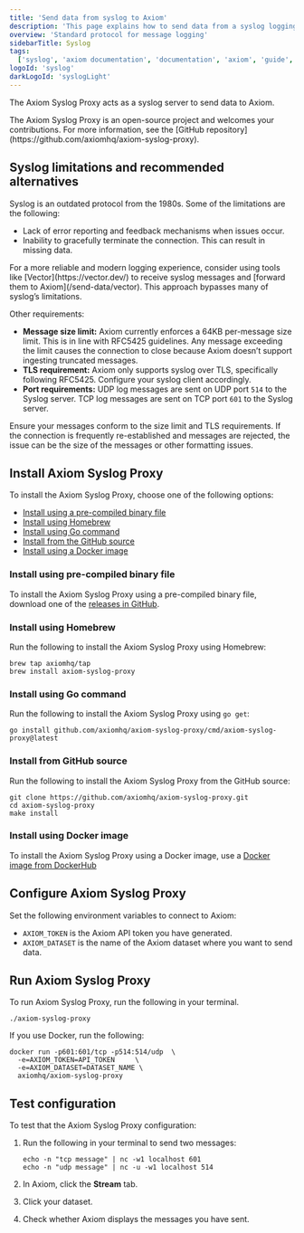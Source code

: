 ```yaml
---
title: 'Send data from syslog to Axiom'
description: 'This page explains how to send data from a syslog logging system to Axiom.'
overview: 'Standard protocol for message logging'
sidebarTitle: Syslog
tags:
  ['syslog', 'axiom documentation', 'documentation', 'axiom', 'guide', 'syslog logs', 'tcp', 'udp', 'docker']
logoId: 'syslog'
darkLogoId: 'syslogLight'
---
```



The Axiom Syslog Proxy acts as a syslog server to send data to Axiom.

<Note>
    The Axiom Syslog Proxy is an open-source project and welcomes your contributions. For more information, see the [GitHub repository](https://github.com/axiomhq/axiom-syslog-proxy).
</Note>

## Syslog limitations and recommended alternatives

Syslog is an outdated protocol from the 1980s. Some of the limitations are the following:

- Lack of error reporting and feedback mechanisms when issues occur.
- Inability to gracefully terminate the connection. This can result in missing data.

<Note>
For a more reliable and modern logging experience, consider using tools like [Vector](https://vector.dev/) to receive syslog messages and [forward them to Axiom](/send-data/vector). This approach bypasses many of syslog’s limitations.
</Note>

<Prerequisites />

Other requirements:

- **Message size limit:** Axiom currently enforces a 64KB per-message size limit. This is in line with RFC5425 guidelines. Any message exceeding the limit causes the connection to close because Axiom doesn’t support ingesting truncated messages.
- **TLS requirement:** Axiom only supports syslog over TLS, specifically following RFC5425. Configure your syslog client accordingly.
- **Port requirements:** UDP log messages are sent on UDP port `514` to the Syslog server. TCP log messages are sent on TCP port `601` to the Syslog server.

Ensure your messages conform to the size limit and TLS requirements. If the connection is frequently re-established and messages are rejected, the issue can be the size of the messages or other formatting issues.

## Install Axiom Syslog Proxy

To install the Axiom Syslog Proxy, choose one of the following options:
- [Install using a pre-compiled binary file](#install-using-pre-compiled-binary-file)
- [Install using Homebrew](#install-using-homebrew)
- [Install using Go command](#install-using-go-command)
- [Install from the GitHub source](#install-from-github-source)
- [Install using a Docker image](#install-using-docker-image)

### Install using pre-compiled binary file

To install the Axiom Syslog Proxy using a pre-compiled binary file, download one of the [releases in GitHub](https://github.com/axiomhq/axiom-syslog-proxy/releases/latest).

### Install using Homebrew

Run the following to install the Axiom Syslog Proxy using Homebrew:

```shell
brew tap axiomhq/tap
brew install axiom-syslog-proxy
```

### Install using Go command

Run the following to install the Axiom Syslog Proxy using `go get`:

```shell
go install github.com/axiomhq/axiom-syslog-proxy/cmd/axiom-syslog-proxy@latest
```

### Install from GitHub source

Run the following to install the Axiom Syslog Proxy from the GitHub source:

```shell
git clone https://github.com/axiomhq/axiom-syslog-proxy.git
cd axiom-syslog-proxy
make install
```

### Install using Docker image

To install the Axiom Syslog Proxy using a Docker image, use a [Docker image from DockerHub](https://hub.docker.com/r/axiomhq/axiom-syslog-proxy/tags)

## Configure Axiom Syslog Proxy

Set the following environment variables to connect to Axiom:

- `AXIOM_TOKEN` is the Axiom API token you have generated.
- `AXIOM_DATASET` is the name of the Axiom dataset where you want to send data.

## Run Axiom Syslog Proxy

To run Axiom Syslog Proxy, run the following in your terminal.

```shell
./axiom-syslog-proxy
```

If you use Docker, run the following:

```shell
docker run -p601:601/tcp -p514:514/udp  \
  -e=AXIOM_TOKEN=API_TOKEN     \
  -e=AXIOM_DATASET=DATASET_NAME \
  axiomhq/axiom-syslog-proxy
```

<Replacement />

## Test configuration

To test that the Axiom Syslog Proxy configuration:

1. Run the following in your terminal to send two messages:

    ```shell
    echo -n "tcp message" | nc -w1 localhost 601
    echo -n "udp message" | nc -u -w1 localhost 514
    ```

1. In Axiom, click the **Stream** tab.
1. Click your dataset.
1. Check whether Axiom displays the messages you have sent.
